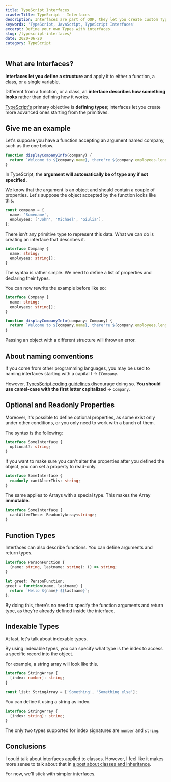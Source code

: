 ```yaml
---
title: TypeScript Interfaces
crawlerTitle: TypeScript - Interfaces
description: Interfaces are part of OOP, they let you create custom Types you can later assign to variables, functions, and classes.
keywords: 'TypeScript, JavaScript, TypeScript Interfaces'
excerpt: Define your own Types with interfaces.
slug: /typescript-interfaces/
date: 2020-06-20
category: TypeScript
---
```


## What are Interfaces?

**Interfaces let you define a structure** and apply it to either a function, a class, or a single variable.

Different from a function, or a class, an **interface describes how something looks** rather than defining how it works.

[TypeScript's](/category/typescript/) primary objective is **defining types**; interfaces let you create more advanced ones starting from the primitives.

## Give me an example

Let's suppose you have a function accepting an argument named company, such as the one below.

```typescript
function displayCompanyInfo(company) {
  return `Welcome to ${company.name}, there're ${company.employees.length} people working here!`;
}
```

In TypeScript, the **argument will automatically be of type any if not specified.**

We know that the argument is an object and should contain a couple of properties. Let's suppose the object accepted by the function looks like this.

```typescript
const company = {
  name: 'Somename',
  employees: ['John', 'Michael', 'Giulia'],
};
```

There isn't any primitive type to represent this data. What we can do is creating an interface that describes it.

```typescript
interface Company {
  name: string;
  employees: string[];
}
```

The syntax is rather simple. We need to define a list of properties and declaring their types.

You can now rewrite the example before like so:

```typescript
interface Company {
  name: string;
  employees: string[];
}

function displayCompanyInfo(company: Company) {
  return `Welcome to ${company.name}, there're ${company.employees.length} people working here!`;
}
```

Passing an object with a different structure will throw an error.

## About naming conventions

If you come from other programming languages, you may be used to naming interfaces starting with a capital I → `ICompany`.

However, [TypesScript coding guidelines ](https://github.com/basarat/typescript-book/blob/master/docs/styleguide/styleguide.md#interface) discourage doing so. **You should use camel-case with the first letter capitalized** → `Company`.

## Optional and Readonly Properties

Moreover, it's possible to define optional properties, as some exist only under other conditions, or you only need to work with a bunch of them.

The syntax is the following:

```typescript
interface SomeInterface {
  optional?: string;
}
```

If you want to make sure you can't alter the properties after you defined the object, you can set a property to read-only.

```typescript
interface SomeInterface {
  readonly cantAlterThis: string;
}
```

The same applies to Arrays with a special type. This makes the Array **immutable**.

```typescript
interface SomeInterface {
  cantAlterThese: ReadonlyArray<string>;
}
```

## Function Types

Interfaces can also describe functions. You can define arguments and return types.

```typescript
interface PersonFunction {
  (name: string, lastname: string): () => string;
}

let greet: PersonFunction;
greet = function(name, lastname) {
  return `Hello ${name} ${lastname}`;
};
```

By doing this, there's no need to specify the function arguments and return type, as they're already defined inside the interface.

## Indexable Types

At last, let's talk about indexable types.

By using indexable types, you can specify what type is the index to access a specific record into the object.

For example, a string array will look like this.

```typescript
interface StringArray {
  [index: number]: string;
}

const list: StringArray = ['Something', 'Something else'];
```

You can define it using a string as index.

```typescript
interface StringArray {
  [index: string]: string;
}
```

The only two types supported for index signatures are `number` and `string`.

## Conclusions

I could talk about interfaces applied to classes. However, I feel like it makes more sense to talk about that in [a post about classes and inheritance](/typescript-classes/).

For now, we'll stick with simpler interfaces.
